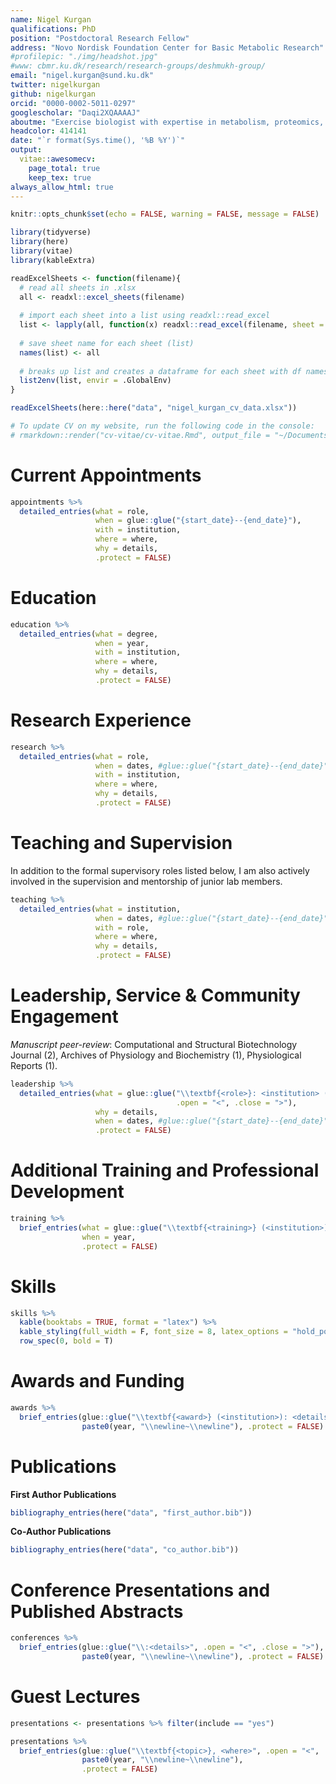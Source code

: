 ```yaml
---
name: Nigel Kurgan
qualifications: PhD
position: "Postdoctoral Research Fellow"
address: "Novo Nordisk Foundation Center for Basic Metabolic Research"
#profilepic: "./img/headshot.jpg"
#www: cbmr.ku.dk/research/research-groups/deshmukh-group/
email: "nigel.kurgan@sund.ku.dk"
twitter: nigelkurgan
github: nigelkurgan
orcid: "0000-0002-5011-0297"
googlescholar: "Daqi2XQAAAAJ"
aboutme: "Exercise biologist with expertise in metabolism, proteomics, and bioinformatics. I'm interested in combining these approaches to better understand interorgan communication mediated by secreted proteins during exercise and in individuals with metabolic diseases. I am an avid `R` user for data processing, visualization, and communication/reports, and am passionate about open and reproducible science."
headcolor: 414141
date: "`r format(Sys.time(), '%B %Y')`"
output: 
  vitae::awesomecv:
    page_total: true
    keep_tex: true
always_allow_html: true
---
```


```r
knitr::opts_chunk$set(echo = FALSE, warning = FALSE, message = FALSE)

library(tidyverse)
library(here)
library(vitae)
library(kableExtra)
```

```r
readExcelSheets <- function(filename){
  # read all sheets in .xlsx 
  all <- readxl::excel_sheets(filename)
  
  # import each sheet into a list using readxl::read_excel
  list <- lapply(all, function(x) readxl::read_excel(filename, sheet = x))
  
  # save sheet name for each sheet (list)
  names(list) <- all
  
  # breaks up list and creates a dataframe for each sheet with df names matching sheet names
  list2env(list, envir = .GlobalEnv)
}
```

```r
readExcelSheets(here::here("data", "nigel_kurgan_cv_data.xlsx"))
```

```r
# To update CV on my website, run the following code in the console:
# rmarkdown::render("cv-vitae/cv-vitae.Rmd", output_file = "~/Documents/SR/website-apero/static/files/cv-vitae.pdf")
```

# Current Appointments
```r
appointments %>% 
  detailed_entries(what = role,
                   when = glue::glue("{start_date}--{end_date}"),
                   with = institution,
                   where = where,
                   why = details,
                   .protect = FALSE)
```

# Education
```r
education %>% 
  detailed_entries(what = degree, 
                   when = year, 
                   with = institution, 
                   where = where, 
                   why = details,
                   .protect = FALSE)
```

# Research Experience
```r
research %>%
  detailed_entries(what = role,
                   when = dates, #glue::glue("{start_date}--{end_date}"),
                   with = institution,
                   where = where,
                   why = details,
                   .protect = FALSE)
```

\newpage
# Teaching and Supervision
\footnotesize
In addition to the formal supervisory roles listed below, I am also actively involved in the supervision and mentorship of junior lab members.

\normalsize
```r
teaching %>%
  detailed_entries(what = institution,
                   when = dates, #glue::glue("{start_date}--{end_date}"),
                   with = role,
                   where = where,
                   why = details,
                   .protect = FALSE)
```

# Leadership, Service & Community Engagement
\footnotesize
*Manuscript peer-review*: Computational and Structural Biotechnology Journal (2), Archives of Physiology and Biochemistry (1), Physiological Reports (1).

\normalsize
```r
leadership %>%
  detailed_entries(what = glue::glue("\\textbf{<role>}: <institution> (<where>)",
                                     .open = "<", .close = ">"),
                   why = details,
                   when = dates, #glue::glue("{start_date}--{end_date}"), 
                   .protect = FALSE)

```

# Additional Training and Professional Development
```r
training %>%
  brief_entries(what = glue::glue("\\textbf{<training>} (<institution>)", .open = "<", .close = ">"),
                when = year, 
                .protect = FALSE)
```

\newpage
# Skills
```r
skills %>%
  kable(booktabs = TRUE, format = "latex") %>%
  kable_styling(full_width = F, font_size = 8, latex_options = "hold_position") %>%
  row_spec(0, bold = T)
```


# Awards and Funding
```r

awards %>%
  brief_entries(glue::glue("\\textbf{<award>} (<institution>): <details>", .open = "<", .close = ">"),
                paste0(year, "\\newline~\\newline"), .protect = FALSE)
```

\newpage
# Publications
**First Author Publications**
```r
bibliography_entries(here("data", "first_author.bib")) 
```

**Co-Author Publications**
```r
bibliography_entries(here("data", "co_author.bib")) 
```

\newpage
# Conference Presentations and Published Abstracts
```r
conferences %>%
  brief_entries(glue::glue("\\:<details>", .open = "<", .close = ">"),
                paste0(year, "\\newline~\\newline"), .protect = FALSE)
```

\newpage
# Guest Lectures
```r
presentations <- presentations %>% filter(include == "yes")

presentations %>%
  brief_entries(glue::glue("\\textbf{<topic>}, <where>", .open = "<", .close = ">"),
                paste0(year, "\\newline~\\newline"), 
                .protect = FALSE)
```


